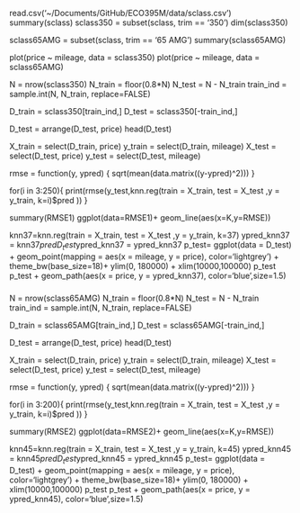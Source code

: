 
read.csv('~/Documents/GitHub/ECO395M/data/sclass.csv')
summary(sclass)
sclass350 = subset(sclass, trim == '350')
dim(sclass350)

sclass65AMG = subset(sclass, trim == '65 AMG')
summary(sclass65AMG)

plot(price ~ mileage, data = sclass350)
plot(price ~ mileage, data = sclass65AMG)

N = nrow(sclass350)
N_train = floor(0.8*N)
N_test = N - N_train
train_ind = sample.int(N, N_train, replace=FALSE)

D_train = sclass350[train_ind,]
D_test = sclass350[-train_ind,]

D_test = arrange(D_test, price)
head(D_test)

X_train = select(D_train, price)
y_train = select(D_train, mileage)
X_test = select(D_test, price)
y_test = select(D_test, mileage)

rmse = function(y, ypred) {
  sqrt(mean(data.matrix((y-ypred)^2)))
}

for(i in 3:250){
print(rmse(y_test,knn.reg(train = X_train, test = X_test ,y = y_train, k=i)$pred ))
}

summary(RMSE1)
ggplot(data=RMSE1)+
geom_line(aes(x=K,y=RMSE))


knn37=knn.reg(train = X_train, test = X_test ,y = y_train, k=37)
ypred_knn37 = knn37$pred
D_test$ypred_knn37 = ypred_knn37
p_test= ggplot(data = D_test) + 
  geom_point(mapping = aes(x = mileage, y = price), color='lightgrey') + 
  theme_bw(base_size=18)+ 
  ylim(0, 180000) + xlim(10000,100000)
p_test
p_test + geom_path(aes(x = price, y = ypred_knn37), color='blue',size=1.5)

###
N = nrow(sclass65AMG)
N_train = floor(0.8*N)
N_test = N - N_train
train_ind = sample.int(N, N_train, replace=FALSE)

D_train = sclass65AMG[train_ind,]
D_test = sclass65AMG[-train_ind,]

D_test = arrange(D_test, price)
head(D_test)

X_train = select(D_train, price)
y_train = select(D_train, mileage)
X_test = select(D_test, price)
y_test = select(D_test, mileage)

rmse = function(y, ypred) {
  sqrt(mean(data.matrix((y-ypred)^2)))
}

for(i in 3:200){
  print(rmse(y_test,knn.reg(train = X_train, test = X_test ,y = y_train, k=i)$pred ))
}

summary(RMSE2)
ggplot(data=RMSE2)+
  geom_line(aes(x=K,y=RMSE))

knn45=knn.reg(train = X_train, test = X_test ,y = y_train, k=45)
ypred_knn45 = knn45$pred
D_test$ypred_knn45 = ypred_knn45
p_test= ggplot(data = D_test) + 
  geom_point(mapping = aes(x = mileage, y = price), color='lightgrey') + 
  theme_bw(base_size=18)+ 
  ylim(0, 180000) + xlim(10000,100000)
p_test
p_test + geom_path(aes(x = price, y = ypred_knn45), color='blue',size=1.5)

